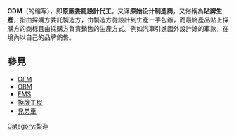 {{Expand|time=2010-06-12}}
'''ODM'''（{{lang-en|'''O'''riginal '''D'''esign '''M'''anufacturer}}的缩写），即'''原廠委託設計代工'''，又译'''原始设计制造商'''，又俗稱為'''貼牌生產'''，指由採購方委託製造方，由製造方從設計到生產一手包辦，而最終產品貼上採購方的商标且由採購方負責銷售的生產方式。例如汽車引進國外設計好的車款，在境內以自己的品牌銷售。

== 參見 ==
* [[OEM|OEM]]
* [[自有品牌生產|OBM]]
* [[電子專業製造服務|EMS]]
* [[換牌工程|換牌工程]]
* [[兄弟車|兄弟車]]

{{Industry-stub}}

[[Category:製造|Category:製造]]